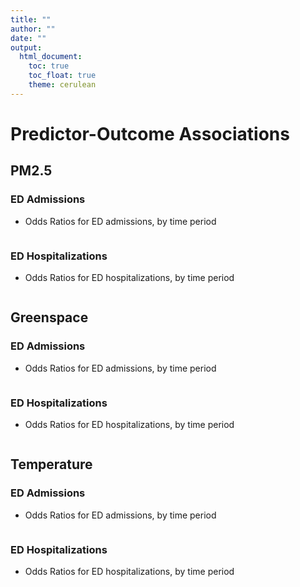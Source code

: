 ```yaml
---
title: ""
author: ""
date: ""
output: 
  html_document:
    toc: true
    toc_float: true
    theme: cerulean
---
```


# Predictor-Outcome Associations

## PM2.5  

### ED Admissions

* Odds Ratios for ED admissions, by time period

```r


```

### ED Hospitalizations

* Odds Ratios for ED hospitalizations, by time period

```r



```

## Greenspace

### ED Admissions

* Odds Ratios for ED admissions, by time period

```r



```

### ED Hospitalizations

* Odds Ratios for ED hospitalizations, by time period

```r



```

## Temperature

### ED Admissions

* Odds Ratios for ED admissions, by time period

```r



```

### ED Hospitalizations

* Odds Ratios for ED hospitalizations, by time period

```r



```
